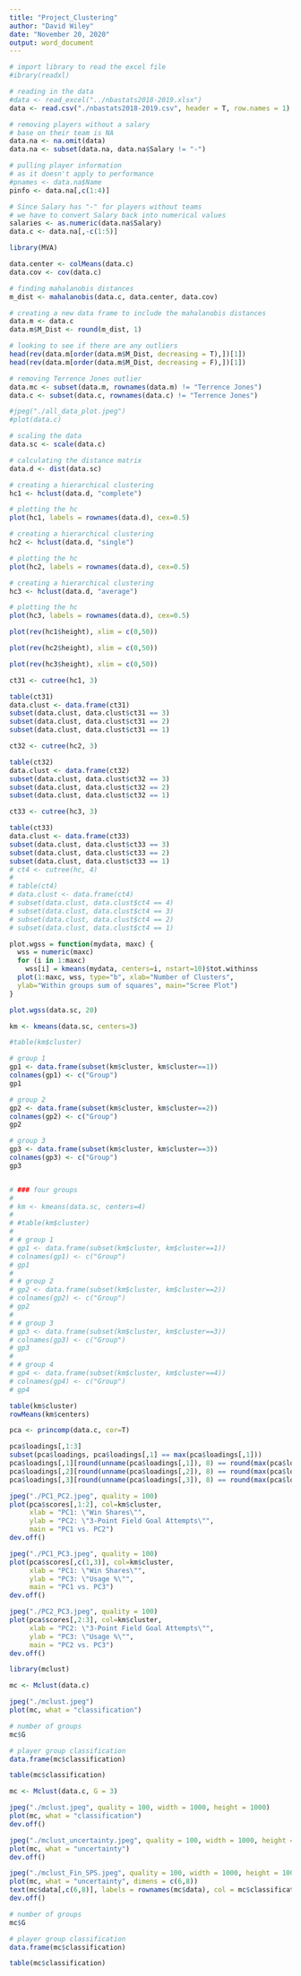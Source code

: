 ```yaml
---
title: "Project_Clustering"
author: "David Wiley"
date: "November 20, 2020"
output: word_document
---
```


```r
# import library to read the excel file
#ibrary(readxl)

# reading in the data
#data <- read_excel("../nbastats2018-2019.xlsx")
data <- read.csv("./nbastats2018-2019.csv", header = T, row.names = 1)

# removing players without a salary 
# base on their team is NA
data.na <- na.omit(data)
data.na <- subset(data.na, data.na$Salary != "-")

# pulling player information
# as it doesn't apply to performance
#pnames <- data.na$Name
pinfo <- data.na[,c(1:4)]

# Since Salary has "-" for players without teams
# we have to convert Salary back into numerical values
salaries <- as.numeric(data.na$Salary)
data.c <- data.na[,-c(1:5)]
```


```r
library(MVA)

data.center <- colMeans(data.c)
data.cov <- cov(data.c)

# finding mahalanobis distances
m_dist <- mahalanobis(data.c, data.center, data.cov)

# creating a new data frame to include the mahalanobis distances
data.m <- data.c
data.m$M_Dist <- round(m_dist, 1)

# looking to see if there are any outliers
head(rev(data.m[order(data.m$M_Dist, decreasing = T),])[1])
head(rev(data.m[order(data.m$M_Dist, decreasing = F),])[1])

# removing Terrence Jones outlier
data.mc <- subset(data.m, rownames(data.m) != "Terrence Jones")
data.c <- subset(data.c, rownames(data.c) != "Terrence Jones")

#jpeg("./all_data_plot.jpeg")
#plot(data.c)
```

```r
# scaling the data
data.sc <- scale(data.c)

# calculating the distance matrix
data.d <- dist(data.sc)

```


```r
# creating a hierarchical clustering
hc1 <- hclust(data.d, "complete")

# plotting the hc 
plot(hc1, labels = rownames(data.d), cex=0.5)

# creating a hierarchical clustering
hc2 <- hclust(data.d, "single")

# plotting the hc 
plot(hc2, labels = rownames(data.d), cex=0.5)

# creating a hierarchical clustering
hc3 <- hclust(data.d, "average")

# plotting the hc 
plot(hc3, labels = rownames(data.d), cex=0.5)
```

```r
plot(rev(hc1$height), xlim = c(0,50))

plot(rev(hc2$height), xlim = c(0,50))

plot(rev(hc3$height), xlim = c(0,50))

```


```r
ct31 <- cutree(hc1, 3)

table(ct31)
data.clust <- data.frame(ct31)
subset(data.clust, data.clust$ct31 == 3)
subset(data.clust, data.clust$ct31 == 2)
subset(data.clust, data.clust$ct31 == 1)

ct32 <- cutree(hc2, 3)

table(ct32)
data.clust <- data.frame(ct32)
subset(data.clust, data.clust$ct32 == 3)
subset(data.clust, data.clust$ct32 == 2)
subset(data.clust, data.clust$ct32 == 1)

ct33 <- cutree(hc3, 3)

table(ct33)
data.clust <- data.frame(ct33)
subset(data.clust, data.clust$ct33 == 3)
subset(data.clust, data.clust$ct33 == 2)
subset(data.clust, data.clust$ct33 == 1)
# ct4 <- cutree(hc, 4)
# 
# table(ct4)
# data.clust <- data.frame(ct4)
# subset(data.clust, data.clust$ct4 == 4)
# subset(data.clust, data.clust$ct4 == 3)
# subset(data.clust, data.clust$ct4 == 2)
# subset(data.clust, data.clust$ct4 == 1)

```

```r
plot.wgss = function(mydata, maxc) {
  wss = numeric(maxc)
  for (i in 1:maxc)
    wss[i] = kmeans(mydata, centers=i, nstart=10)$tot.withinss
  plot(1:maxc, wss, type="b", xlab="Number of Clusters",
  ylab="Within groups sum of squares", main="Scree Plot")
}

plot.wgss(data.sc, 20)

km <- kmeans(data.sc, centers=3)

#table(km$cluster)

# group 1
gp1 <- data.frame(subset(km$cluster, km$cluster==1))
colnames(gp1) <- c("Group")
gp1

# group 2
gp2 <- data.frame(subset(km$cluster, km$cluster==2))
colnames(gp2) <- c("Group")
gp2

# group 3
gp3 <- data.frame(subset(km$cluster, km$cluster==3))
colnames(gp3) <- c("Group")
gp3


# ### four groups
# 
# km <- kmeans(data.sc, centers=4)
# 
# #table(km$cluster)
# 
# # group 1
# gp1 <- data.frame(subset(km$cluster, km$cluster==1))
# colnames(gp1) <- c("Group")
# gp1
# 
# # group 2
# gp2 <- data.frame(subset(km$cluster, km$cluster==2))
# colnames(gp2) <- c("Group")
# gp2
# 
# # group 3
# gp3 <- data.frame(subset(km$cluster, km$cluster==3))
# colnames(gp3) <- c("Group")
# gp3
# 
# # group 4
# gp4 <- data.frame(subset(km$cluster, km$cluster==4))
# colnames(gp4) <- c("Group")
# gp4

table(km$cluster)
rowMeans(km$centers)

```

```r

pca <- princomp(data.c, cor=T)

pca$loadings[,1:3]
subset(pca$loadings, pca$loadings[,1] == max(pca$loadings[,1]))
pca$loadings[,1][round(unname(pca$loadings[,1]), 8) == round(max(pca$loadings[,1]), 8)]
pca$loadings[,2][round(unname(pca$loadings[,2]), 8) == round(max(pca$loadings[,2]), 8)]
pca$loadings[,3][round(unname(pca$loadings[,3]), 8) == round(max(pca$loadings[,3]), 8)]

jpeg("./PC1_PC2.jpeg", quality = 100)
plot(pca$scores[,1:2], col=km$cluster, 
     xlab = "PC1: \"Win Shares\"",
     ylab = "PC2: \"3-Point Field Goal Attempts\"",
     main = "PC1 vs. PC2")
dev.off()

jpeg("./PC1_PC3.jpeg", quality = 100)
plot(pca$scores[,c(1,3)], col=km$cluster, 
     xlab = "PC1: \"Win Shares\"",
     ylab = "PC3: \"Usage %\"",
     main = "PC1 vs. PC3")
dev.off()

jpeg("./PC2_PC3.jpeg", quality = 100)
plot(pca$scores[,2:3], col=km$cluster, 
     xlab = "PC2: \"3-Point Field Goal Attempts\"",
     ylab = "PC3: \"Usage %\"",
     main = "PC2 vs. PC3")
dev.off()

```


```r

library(mclust)

mc <- Mclust(data.c)

jpeg("./mclust.jpeg")
plot(mc, what = "classification")

# number of groups
mc$G

# player group classification
data.frame(mc$classification)

table(mc$classification)

```

```r
mc <- Mclust(data.c, G = 3)

jpeg("./mclust.jpeg", quality = 100, width = 1000, height = 1000)
plot(mc, what = "classification")
dev.off()

jpeg("./mclust_uncertainty.jpeg", quality = 100, width = 1000, height = 1000)
plot(mc, what = "uncertainty")
dev.off()

jpeg("./mclust_Fin_SPS.jpeg", quality = 100, width = 1000, height = 1000)
plot(mc, what = "uncertainty", dimens = c(6,8))
text(mc$data[,c(6,8)], labels = rownames(mc$data), col = mc$classification)
dev.off()

# number of groups
mc$G

# player group classification
data.frame(mc$classification)

table(mc$classification)
```













































